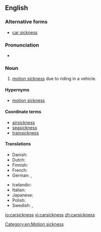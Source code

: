 ==English==

===Alternative forms===
* [[car sickness]]

===Pronunciation===
* {{a|UK}} {{IPA|/ˈkɑː(ɹ)ˌsɪk.nəs/|lang=en}}

===Noun===
{{en-noun|-}}

# [[motion sickness]] due to riding in a vehicle.

====Hypernyms====
* [[motion sickness]]

====Coordinate terms====
* [[airsickness]]
* [[seasickness]]
* [[trainsickness]]

====Translations====
{{trans-top|motion sickness due to riding in a vehicle}}
* Danish: {{t|da|køresyge}}
* Dutch: {{t|nl|wagenziekte|f}}
* Finnish: {{t|fi|matkapahoinvointi}}
* French: {{t+|fr|mal de la route|m}}
* German: {{t|de|Reisekrankheit|f}}, {{t|de|Autokrankheit|f}}
{{trans-mid}}
* Icelandic: {{t|is|bílveiki|f}}
* Italian: {{t|it|mal d'auto|m}}
* Japanese: {{t|ja|車酔い|tr=kuruma-yoi}}
* Polish: {{t+|pl|choroba lokomocyjna|f}}
* Swedish: {{t|sv|åksjuka}}, {{t|sv|rörelsesjuka}}
{{trans-bottom}}

[[Category:en:Motion sickness]]

[[io:carsickness]]
[[vi:carsickness]]
[[zh:carsickness]]